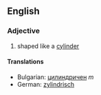 ==English==

===Adjective===
# shaped like a [[cylinder]]

====Translations====

*Bulgarian: [[цилиндричен]] ''m''
*German: [[zylindrisch]]